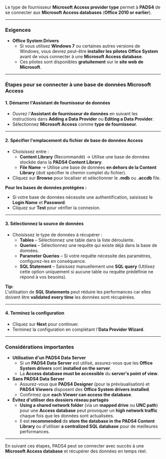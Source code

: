 Le type de fournisseur **Microsoft Access provider type** permet à **PADS4** de se connecter aux **Microsoft Access databases** (**Office 2010 or earlier**).

***

### **Exigences**

* **Office System Drivers**
  * Si vous utilisez **Windows 7** ou certaines autres versions de Windows, vous devrez peut-être **installer les pilotes Office System** avant de vous connecter à une **Microsoft Access database**.
  * Ces pilotes sont disponibles **gratuitement** sur le **site web de Microsoft**.

***

### **Étapes pour se connecter à une base de données Microsoft Access**

#### **1. Démarrer l'Assistant de fournisseur de données**

* Ouvrez l'**Assistant de fournisseur de données** en suivant les instructions dans **Adding a Data Provider** ou **Editing a Data Provider**.
* Sélectionnez **Microsoft Access** comme **type de fournisseur**.

***

#### **2. Spécifier l'emplacement du fichier de base de données Access**

* Choisissez entre :
  * **Content Library** (Recommandé) → Utilise une base de données stockée dans la **PADS4 Content Library**.
  * **File Name** → Utilise une base de données **en dehors de la Content Library** (doit spécifier le chemin complet du fichier).
* Cliquez sur **Browse** pour localiser et sélectionner le **.mdb** ou **.accdb** file.

**Pour les bases de données protégées :**

* Si votre base de données nécessite une authentification, saisissez le **Login Name** et **Password**.
* Cliquez sur **Test** pour vérifier la connexion.

***

#### **3. Sélectionnez la source de données**

* Choisissez le type de données à récupérer :
  * **Tables** – Sélectionnez une table dans la liste déroulante.
  * **Queries** – Sélectionnez une requête qui existe déjà dans la base de données.
  * **Parameter Queries** – Si votre requête nécessite des paramètres, configurez-les en conséquence.
  * **SQL Statement** – Saisissez manuellement une **SQL query** (Utilisez cette option uniquement si aucune table ou requête prédéfinie ne répond à vos besoins).

**Tip:**\
L'utilisation de **SQL Statements** peut réduire les performances car elles doivent être **validated every time** les données sont récupérées.

***

#### **4. Terminez la configuration**

* Cliquez sur **Next** pour continuer.
* Terminez la configuration en complétant l'**Data Provider Wizard**.

***

### **Considérations importantes**

* **Utilisation d'un PADS4 Data Server**
  * Si un **PADS4 Data Server** est utilisé, assurez-vous que les **Office System drivers** sont **installed on the server**.
  * La **Access database must be accessible** du **server's point of view**.
* **Sans PADS4 Data Server**
  * Assurez-vous que **PADS4 Designer** (pour la prévisualisation) et **PADS4 Viewers** disposent des **Office System drivers installed**.
  * Confirmez que **each Viewer can access the database**.
* **Évitez d'utiliser des dossiers réseau partagés**
  * **Using a shared network folder** (via un **mapped drive** ou **UNC path**) pour une **Access database** peut provoquer un **high network traffic** chaque fois que les données sont actualisées.
  * Il est **recommended** de **store the database in the PADS4 Content Library** ou d'utiliser **a centralized SQL database** pour de meilleures performances.

***

En suivant ces étapes, PADS4 peut se connecter avec succès à une **Microsoft Access database** et récupérer des données en temps réel.
